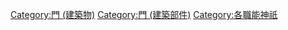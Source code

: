 [[Category:門_(建築物)|Category:門 (建築物)]]
[[Category:門_(建築部件)|Category:門 (建築部件)]]

[[Category:各職能神祇|Category:各職能神祇]]